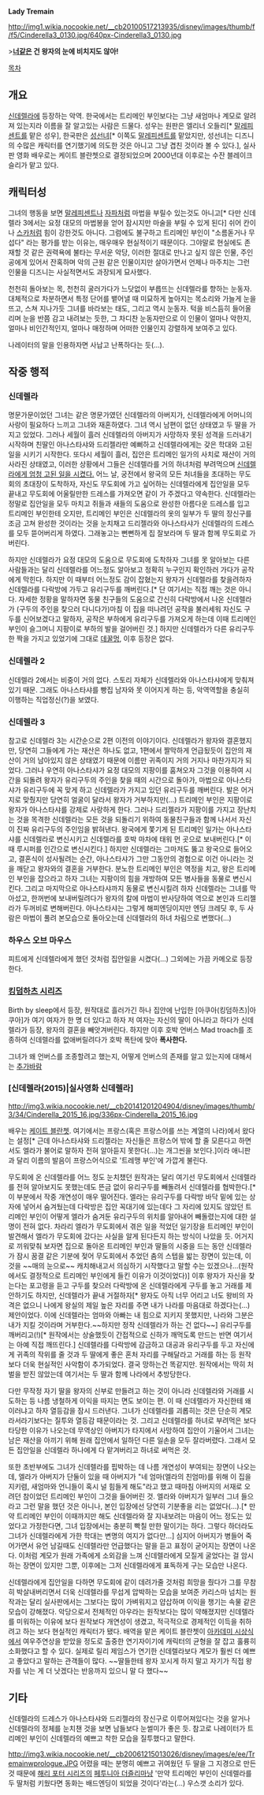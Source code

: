 '''Lady Tremain'''

http://img1.wikia.nocookie.net/__cb20100517213935/disney/images/thumb/f/f5/Cinderella3_0130.jpg/640px-Cinderella3_0130.jpg

>'''[[신데렐라|너]]같은 건 왕자의 눈에 비치지도 않아!'''

[[목차]]

== 개요 ==
[[신데렐라]]에 등장하는 악역. 한국에서는 트리메인 부인보다는 그냥 새엄마나 계모로 알려져 있는지라 이름을 잘 알고있는 사람은 드물다. 성우는 원판은 엘리너 오들리[* [[말레피센트]]를 맡은 성우], 한국판은 [[성선녀]][* 이쪽도 [[말레피센트]]를 맡았지만, 성선녀는 디즈니의 수많은 캐릭터를 연기했기에 의도한 것은 아니고 그냥 겹친 것이라 볼 수 있다.], 실사판 영화 배우로는 케이트 블란쳇으로 결정되었으며 2000년대 이후로는 수잔 블레이크슬리가 맡고 있다.

== 캐릭터성 ==
그녀의 행동을 보면 [[말레피센트]]나 [[자파(디즈니 캐릭터)|자파]]처럼 마법을 부릴수 있는것도 아니고[* 다만 신데렐라 3에서는 요정 대모의 마법봉을 얻어 잠시지만 마술을 부릴 수 있게 된다] 쉬어 칸이나 [[스카(라이온 킹)|스카]]처럼 힘이 강한것도 아니다. 그럼에도 불구하고 트리메인 부인이 "소름돋거나 무섭다" 라는 평가를 받는 이유는, 매우매우 현실적이기 때문이다. 그야말로 현실에도 존재할 것 같은 권력욕에 불타는 무서운 악당, 이러한 절대로 만나고 싶지 않은 인물, 주인공에게 있어서 잔혹하며 악의 근원 같은 인물이지만 살아가면서 언제나 마주치는 그런 인물을 디즈니는 사실적면서도 과장되게 묘사했다.

천천히 돌아보는 목, 천천히 굴러가다가 느닷없이 부릅뜨는 신데렐라를 향하는 눈동자. 대체적으로 차분하면서 특정 단어를 뱉어낼 때 미묘하게 높아지는 목소리와 가늘게 눈을 뜨고, 스쳐 지나가듯 그녀를 바라보는 태도, 그리고 역시 눈동자. 턱을 비스듬히 들어올리며 눈을 반쯤 감고 내려보는 듯한, 그 차디찬 눈동자만으로 이 인물이 얼마나 악한지, 얼마나 비인간적인지, 얼마나 매정하며 어떠한 인물인지 강렬하게 보여주고 있다.

나레이터의 말을 인용하자면 사납고 난폭하다는 듯(...).

== 작중 행적 ==
=== 신데렐라 ===
명문가문이었던 그녀는 같은 명문가였던 신데렐라의 아버지가, 신데렐라에게 어머니의 사랑이 필요하다 느끼고 그녀와 재혼하였다. 그녀 역시 남편이 없던 상태였고 두 딸을 가지고 있었다. 그러나 세월이 흘러 신데렐라의 아버지가 사망하자 못된 성격을 드러내기 시작하며 친딸인 아나스타샤와 드리젤라만 예뻐하고 신데렐라에게는 갖은 학대와 고된 일을 시키기 시작한다. 또다시 세월이 흘러, 집안은 트리메인 일가의 사치로 재산이 거의 사라진 상태였고, 이러한 상황에서 그들은 신데렐라를 거의 하녀처럼 부려먹으며 [https://www.youtube.com/watch?v=U2CGUemPBW8 신데렐라에게 엄청 고된 일을 시켰다.] 어느 날, 궁전에서 왕국의 모든 처녀들을 초대하는 무도회의 초대장이 도착하자, 자신도 무도회에 가고 싶어하는 신데렐라에게 집안일을 모두 끝내고 무도회에 어울릴만한 드레스를 가져오면 같이 가 주겠다고 약속한다. 신데렐라는 정말로 집안일을 모두 마치고 쥐들과 새들의 도움으로 완성한 아름다운 드레스를 입고 트리메인 부인한테 오지만, 트리메인 부인은 신데렐라의 옷의 일부가 두 딸의 장신구를 조금 고쳐 완성한 것이라는 것을 눈치채고 드리젤라와 아나스타샤가 신데렐라의 드레스를 모두 뜯어버리게 하였다. 그래놓고는 뻔뻔하게 집 잘보라며 두 딸과 함께 무도회로 가버린다.

하지만 신데렐라가 요정 대모의 도움으로 무도회에 도착하자 그녀를 못 알아보는 다른 사람들과는 달리 신데렐라를 어느정도 알아보고 정확히 누구인지 확인하러 가다가 공작에게 막힌다. 하지만 이 때부터 어느정도 감이 잡혔는지 왕자가 신데렐라를 찾을려하자 신데렐라를 다락방에 가두고 유리구두를 깨버린다.[* 단 여기서는 직접 깨는 것은 아니다. 자세한 정황을 말하자면 동물 친구들의 도움으로 간신히 다락방에서 나온 신데렐라가 (구두의 주인을 찾으러 다니다가)마침 이 집을 떠나려던 공작을 불러세워 자신도 구두를 신어보겠다고 말하자, 공작은 부하에게 유리구두를 가져오게 하는데 이때 트리메인 부인이 슬그머니 지팡이로 부하의 발을 걸어버린 것.] 하지만 신데렐라가 다른 유리구두 한 짝을 가지고 있었기에 그대로 [[데꿀멍]], 이후 등장은 없다.

=== 신데렐라 2 ===
신데렐라 2에서는 비중이 거의 없다. 스토리 자체가 신데렐라와 아나스타샤에게 맞춰져있기 때문. 그래도 아나스타샤를 빵집 남자와 못 이어지게 하는 등, 악역역할을 충실히 이행하는 직업정신(?)을 보였다.

=== 신데렐라 3 ===
참고로 신데렐라 3는 시간순으로 2편 이전의 이야기이다. 신데렐라가 왕자와 결혼했지만, 당연히 그들에게 가는 재산은 하나도 없고, 1편에서 짤막하게 언급됬듯이 집안의 재산이 거의 남아있지 않은 상태였기 때문에 이름만 귀족이지 거의 거지나 마찬가지가 되었다. 그러나 우연히 아나스타샤가 요정 대모의 지팡이를 훔쳐오자 그것을 이용하여 시간을 되돌려 왕자가 유리구두의 주인을 찾을 때의 시간으로 돌아가, 마법으로 아나스타샤가 유리구두에 꼭 맞게 하고 신데렐라가 가지고 있던 유리구두를 깨버린다. 발은 어거지로 맞췄지만 당연히 얼굴이 달라서 왕자가 거부하지만(...) 트리메인 부인은 지팡이로 왕자가 아나스타샤를 강제로 사랑하게 한다. 그러나 드리젤라가 지팡이를 가지고 장난치는 것을 목격한 신데렐라는 모든 것을 되돌리기 위하여 동물친구들과 함께 나서서 자신이 진짜 유리구두의 주인임을 밝혀낸다. 왕국에게 쫓기게 된 트리메인 일가는 아나스타샤를 신데렐라로 변신시키고 신데렐라를 호박 마차에 태워 먼 곳으로 보내버린다.[* 이 때 루시퍼를 인간으로 변신시킨다.] 하지만 신데렐라는 그마저도 뚫고 왕국으로 들어오고, 결혼식이 성사될려는 순간, 아나스타샤가 그만 그동안의 경험으로 이건 아니라는 것을 깨닫고 왕자와의 결혼을 거부한다. 분노한 트리메인 부인은 역정을 치고, 왕은 트리메인 부인을 잡으라고 하자 그녀는 지팡이의 힘을 개방하여 모든 병사들을 동물로 변신시킨다. 그리고 마지막으로 아나스타샤까지 동물로 변신시킬려 하자 신데렐라는 그녀를 막아섰고, 한꺼번에 보내버릴려다가 왕자의 칼에 마법이 반사당하여 역으로 본인과 드리젤라가 두꺼비로 변해버린다. 아나스타샤는 그렇게 해피엔딩이지만 엔딩 크레딧 후, 두 사람은 마법이 풀려 본모습으로 돌아오는데 신데렐라의 하녀 차림으로 변했다(...) 

=== 하우스 오브 마우스 ===
피트에게 신데렐라에게 했던 것처럼 집안일을 시켰다(...) 그외에는 가끔 카메오로 등장한다.

=== [[킹덤하츠 시리즈]] ===
Birth by sleep에서 등장, 원작대로 흘러가긴 하나 집안에 난입한 [아쿠아(킹덤하츠)|아쿠아]가 여기 여자가 한 명 더 있다고 하자 저 여자는 자신의 딸이 아니라고 하다가 신데렐라가 등장, 왕자의 결혼을 빼앗겨버린다. 하지만 이후 호박 언버스 Mad troach를 조종하여 신데렐라를 없애버릴려다가 호박 폭탄에 맞아 '''폭사한다.''' 

그녀가 왜 언버스를 조종할려고 했는지, 어떻게 언버스의 존재를 알고 있는지에 대해서는 [[추가바람]]

=== [신데렐라(2015)|실사영화 신데렐라] ===
http://img3.wikia.nocookie.net/__cb20141201204904/disney/images/thumb/3/34/Cinderella_2015_16.jpg/336px-Cinderella_2015_16.jpg

배우는 [[케이트 블란쳇]]. 여기에서는 프랑스(혹은 프랑스어를 쓰는 계열의 나라)에서 왔다는 설정[* 근데 아나스타샤와 드리젤라는 자신들은 프랑스어 밖에 할 줄 모른다고 하면서도 엘라가 불어로 말하자 전혀 알아듣지 못한다(...)는 개그씬을 보인다.]이라 애니판과 달리 이름의 발음이 프랑스어식으로 '트레맹 부인'에 가깝게 불린다.

무도회에 온 신데렐라를 어느 정도 눈치챘던 원작과는 달리 여기선 무도회에서 신데렐라를 전혀 알아보지도 못했는데도 뜬금 없이 유리구두를 빼돌려서 신데렐라를 협박한다.[* 이 부분에서 작중 개연성이 매우 떨어진다. 엘라는 유리구두를 다락방 바닥 밑에 있는 상자에 넣어서 숨겨뒀는데 다락방은 집안 꼭대기에 있는데다 그 자리에 있지도 않았던 트리메인 부인이 어떻게 엘라가 숨겨둔 유리구두의 위치를 알아내어 빼돌렸는지에 대한 설명이 전혀 없다. 차라리 엘라가 무도회에서 겪은 일을 적었던 일기장을 트리메인 부인이 발견해서 엘라가 무도회에 갔다는 사실을 알게 된다든지 하는 방식이 나았을 듯. 어거지로 끼워맞춰 보자면 집으로 돌아온 트리메인 부인과 딸들의 시중을 드는 동안 신데렐라가 잠시 꿈결 같은 기분에 젖어 무도회에서 추었던 춤의 스텝을 밟는 장면이 있는데, 이것을 ~~매의 눈으로~~ 캐치해내고서 의심하기 시작했다고 말할 수는 있겠으나...(원작에서도 결정적으로 트리메인 부인에게 들킨 이유가 이것이었다)] 이후 왕자가 자신을 찾는다는 포고령을 듣고 구두를 찾으러 다락방에 온 신데렐라에게 구두를 놓고 거래를 제안하기도 하지만, 신데렐라가 끝내 거절하자[* 왕자도 아직 너무 어리고 너도 왕비의 자격은 없으니 나에게 왕실의 제일 높은 자리를 주면 내가 나라를 마음대로 하겠다는(...) 제안이었다. 이에 신데렐라는 엄마와 아빠는 내 힘으로 지키지 못했지만, 나라와 그분은 내가 지킬 것이라며 거부한다.~~하지만 정작 신데렐라가 하는 건 없다~~] 유리구두를 깨버리고(!)[* 원작에서는 상술했듯이 간접적으로 신하가 깨먹도록 만드는 반면 여기서는 아예 직접 깨뜨린다.] 신데렐라를 다락방에 감금하고 대공과 유리구두를 두고 자신에게 귀족의 작위를 줄 것과 두 딸에게 좋은 혼처 자리를 구해달라고 거래를 하는 등 원작보다 더욱 현실적인 사악함이 추가되었다. 결국 망하는건 똑같지만. 원작에서는 딱히 처벌을 받진 않았는데 여기서는 두 딸과 함께 나라에서 추방당한다. 

다만 무작정 자기 딸을 왕자의 신부로 만들려고 하는 것이 아니라 신데렐라와 거래를 시도하는 등 나름 냉철하게 이익을 따지는 면도 보이는 편. 이 때 신데렐라가 자신한테 왜 이러냐고 하자 열등감을 잠시 드러낸다. 그녀가 신데렐라를 괴롭히는 것은 단순히 계모라서라기보다는 질투와 열등감 때문이라는 것. 그리고 신데렐라를 하녀로 부려먹은 보다 타당한 이유가 나오는데 무역상인 아버지가 타지에서 사망하여 집안이 기울어서 그녀는 남은 재산을 아끼기 위해 원래 집안에서 일하던 다른 일손을 모두 잘라버렸다. 그래서 모든 집안일을 신데렐라 하나에게 다 맡겨버리고 하녀로 써먹은 것.  

또한 초반부에도 그녀가 신데렐라를 핍박하는 데 나름 개연성이 부여되는 장면이 나오는데, 엘라가 아버지가 단둘이 있을 때 아버지가 "네 엄마(엘라의 친엄마)를 위해 이 집을 지키렴, 새엄마와 언니들이 혹시 널 힘들게 해도"라고 했고 때마침 아버지의 서재로 오려던 참이었던 트리메인 부인이 그것을 들어버린 것. 엘라와 아버지가 일부러 그녀 들으라고 그런 말을 했던 것은 아니나, 본인 입장에선 당연히 기분좋을 리는 없었다(...).[* 만약 트리메인 부인이 이때까지만 해도 신데렐라와 잘 지내보려는 마음이 어느 정도는 있었다고 가정한다면, 그녀 입장에서는 충분히 빡칠 만한 말이기는 하다. 그렇다 하더라도 그녀가 신데렐라에게 가한 학대는 변명의 여지가 없다만...] 심지어 아버지가 병들어 죽어가면서 유언 남길때도 신데렐라만 언급했다는 말을 듣고 표정이 굳어지는 장면이 나온다. 이처럼 계모가 원래 가족에게 소외감을 느껴 신데렐라에게 모질게 굴었다는 걸 암시하는 장면이 있지만 그뿐, 이후에는 그저 신데렐라에게 표독하게 구는 모습만 나온다. 

신데렐라에게 집안일을 다하면 무도회에 같이 데려가줄 것처럼 희망을 줬다가 그를 무참히 박살내버리면서 더욱 신데렐라를 무섭게 압박하는 모습을 보여준 카리스마 넘치는 원작과는 달리 실사판에서는 그보다는 많이 가벼워지고 얍삽하며 이익을 챙기는 속물 같은 모습이 강해졌다. 악당으로서 전체적인 아우라는 원작보다는 많이 약해졌지만 신데렐라를 미워하는 이유에 보다 원작보다 개연성이 생겼고, 적극적으로 경제적인 이득을 취하려고 하는 보다 현실적인 캐릭터가 됐다. 배역을 맡은 케이트 블란쳇이 [[아카데미 시상식]]에서 여우주연상을 받았을 정도로 출중한 연기자이기에 캐릭터의 균형을 잘 잡고 훌륭히 소화했다고 할 수 있다. 실제로 릴리 제임스가 연기한 신데렐라보다 계모가 훨씬 더 예쁘고 좋았다고 말하는 관객들이 많다. ~~딸들한테 왕자 꼬시게 하지 말고 자기가 직접 왕자를 낚는 게 더 낫겠다는 반응까지 있으니 말 다 했다~~       
== 기타 ==
신데렐라의 드레스가 아나스타샤와 드리젤라의 장신구로 이루어져있다는 것을 알거나 신데렐라의 정체를 눈치챈 것을 보면 남들보다 눈썰미가 좋은 듯. 참고로 나레이터가 트리메인 부인이 신데렐라의 예쁘고 착한 모습을 질투했다고 말한다.

http://img3.wikia.nocookie.net/__cb20061215013026/disney/images/e/ee/Tremainwprologue.JPG
어렸을 때는 분명히 예쁘고 귀여웠던 두 딸을 그 지경으로 만든 것 때문에 [[해리 포터 시리즈]]의 [[페투니아 더즐리]]마냥 '만약 트리메인 부인이 신데렐라를 두 딸처럼 키웠다면 동화는 배드엔딩이 되었을 것이다'라는(...) 우스갯 소리가 있다.
